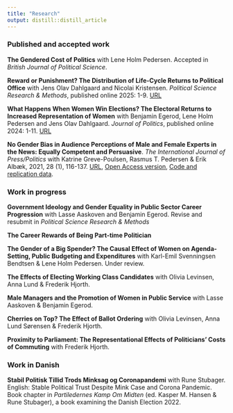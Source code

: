 ```yaml
---
title: "Research"
output: distill::distill_article
---
```



<!--Here you can see my research -- published articles (yeah alright, there is only one for now) as well as stuff I am currently working on.

If you want a copy of one of my working papers please reach out to me at **fkl *[at]* ifs.ku.dk**.-->



### Published and accepted work

__The Gendered Cost of Politics__ with Lene Holm Pedersen. Accepted in *British Journal of Political Science*.

<!--* We investigate political candidates' preferences for different job attributes of holding office using a conjoint-choice experiment fielded among the political candidates in the Danish municipal election in November 2021.-->

<p>

__Reward or Punishment? The Distribution of Life-Cycle Returns to Political Office__ with Jens Olav Dahlgaard and Nicolai Kristensen. *Political Science Research & Methods*, published online 2025: 1-9. [URL](https://www.cambridge.org/core/journals/political-science-research-and-methods/article/reward-or-punishment-the-distribution-of-lifecycle-returns-to-political-office/9D15D43DAF4D7BCA1AE469E4E1BC0DE7)


<!--* We estimate the economic returns to winning office focusing on close winning and losing candidates running for Danish national elections. We devote special attention to 1) effect heterogeneity among candidates with different pre-office income potentials and 2) the timing of returns to office, as some economic consequences of holding office occur immediately when entering office while others occur later in life.-->

<p>


__What Happens When Women Win Elections? The Electoral Returns to Increased Representation of Women__ with Benjamin Egerod, Lene Holm Pedersen and Jens Olav Dahlgaard. *Journal of Politics*, published online 2024: 1-11. [URL](https://www.journals.uchicago.edu/doi/abs/10.1086/734266?journalCode=jop)

<!--* We investigate if the election of a woman for office foster female representation in future elections and beyond the candidate herself. We do this by focusing on local elections, where a woman marginally wins a seat over a man competing for the same seat, and estimate what this means to the composition of the future candidate pools and thus how it shapes the supply of political candidates.-->

<p>

**No Gender Bias in Audience Perceptions of Male and Female Experts in the News: Equally Competent and Persuasive**. *The International Journal of Press/Politics* with Katrine Greve-Poulsen, Rasmus T. Pedersen & Erik Albæk, 2021, 28 (1), 116-137. [URL](https://journals.sagepub.com/doi/abs/10.1177/19401612211025499), [Open Access version](https://portal.findresearcher.sdu.dk/en/publications/no-gender-bias-in-audience-perceptions-of-male-and-female-experts), [Code and replication data](https://t.co/VNDcuQ8Lnz).


### Work in progress 


__Government Ideology and Gender Equality in Public Sector Career Progression__ with Lasse Aaskoven and Benjamin Egerod. Revise and resubmit in *Political Science Research & Methods*

<!--* Relying on granular data of the universe of Danish civil servants, we estimate how women’s career progression in the Danish bureaucracy depend on the ideology of the government in office.-->


<p> 

__The Career Rewards of Being Part-time Politician__

<!--* I estimate how holding a part-time political office affect income and civil career of Danish local councilors. Concerning the latter, I specifically investigate what being a local councilor do to the councilors labour supply and probability of being promoted in their outside job.-->

<p>

__The Gender of a Big Spender? The Causal Effect of Women on Agenda-Setting, Public Budgeting and Expenditures__ with Karl-Emil Svenningsen Bendtsen & Lene Holm Pedersen. Under review.

<p>

__The Effects of Electing Working Class Candidates__ with Olivia Levinsen, Anna Lund & Frederik Hjorth.

<p>

__Male Managers and the Promotion of Women in Public Service__ with Lasse Aaskoven & Benjamin Egerod.

<p>

__Cherries on Top? The Effect of Ballot Ordering__ with Olivia Levinsen, Anna Lund Sørensen & Frederik Hjorth.

<p>

__Proximity to Parliament: The Representational Effects of Politicians' Costs of Commuting__ with Frederik Hjorth.

### Work in Danish

__Stabil Politisk Tillid Trods Minksag og Coronapandemi__ with Rune Stubager. English: Stable Political Trust Despite Mink Case and Corona Pandemic.
Book chapter in _Partiledernes Kamp Om Midten_ (ed. Kasper M. Hansen & Rune Stubager), a book examining the Danish Election 2022.
